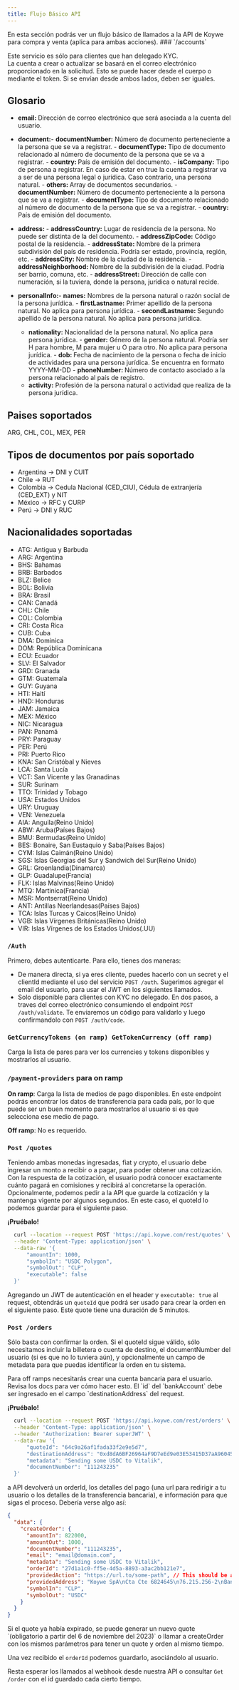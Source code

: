 ```yaml
---
title: Flujo Básico API
---
```


<Tip>
  En esta sección podrás ver un flujo básico de llamados a la API de Koywe para
  compra y venta (aplica para ambas acciones).
</Tip>
### `/accounts`

Este servicio es sólo para clientes que han delegado KYC. <br />
La cuenta a crear o actualizar se basará en el correo electrónico proporcionado en la solicitud. Esto se puede hacer desde el cuerpo o mediante el token. Si se envían desde ambos lados, deben ser iguales. <br />

## Glosario

- <b>email: </b> Dirección de correo electrónico que será asociada a la cuenta del
  usuario.
- <b>document:</b>- <b>documentNumber:</b> Número de documento perteneciente a
  la persona que se va a registrar. - <b>documentType:</b> Tipo de documento
  relacionado al número de documento de la persona que se va a registrar. - <b>
    country:
  </b> País de emisión del documento. - <b>isCompany:</b> Tipo de persona a
  registrar. En caso de estar en true la cuenta a registrar va a ser de una
  persona legal o jurídica. Caso contrario, una persona natural. - <b>
    others:
  </b> Array de documentos secundarios. - <b>documentNumber:</b> Número de
  documento perteneciente a la persona que se va a registrar. - <b>
    documentType:
  </b> Tipo de documento relacionado al número de documento de la persona que se
  va a registrar. - <b>country:</b> País de emisión del documento.

- <b>address: </b>- <b>addressCountry:</b> Lugar de residencia de la persona. No
  puede ser distinta de la del documento. - <b>addressZipCode:</b> Código postal
  de la residencia. - <b>addressState:</b> Nombre de la primera subdivisión del
  país de residencia. Podría ser estado, provincia, región, etc. - <b>
    addressCity:
  </b> Nombre de la ciudad de la residencia. - <b>
    addressNeighborhood:
  </b> Nombre de la subdivisión de la ciudad. Podría ser barrio, comuna, etc. - <b>
    addressStreet:
  </b> Dirección de calle con numeración, si la tuviera, donde la persona,
  jurídica o natural recide.

- <b>personalInfo:</b>- <b>names:</b> Nombres de la persona natural o razón
  social de la persona jurídica. - <b>firstLastname:</b> Primer apellido de la
  persona natural. No aplica para persona jurídica. - <b>
    secondLastname:
  </b> Segundo apellido de la persona natural. No aplica para persona jurídica.
  - <b>nationality:</b> Nacionalidad de la persona natural. No aplica para
  persona jurídica. - <b>gender:</b> Género de la persona natural. Podría ser H
  para hombre, M para mujer u O para otro. No aplica para persona jurídica. - <b>
    dob:
  </b> Fecha de nacimiento de la persona o fecha de inicio de actividades para
  una persona jurídica. Se encuentra en formato YYYY-MM-DD - <b>
    phoneNumber:
  </b> Número de contacto asociado a la persona relacionado al país de registro.
  - <b>activity:</b> Profesión de la persona natural o actividad que realiza de
  la persona jurídica.

## Paises soportados

ARG, CHL, COL, MEX, PER

## Tipos de documentos por país soportado

- Argentina -> DNI y CUIT
- Chile -> RUT
- Colombia -> Cedula Nacional (CED_CIU), Cédula de extranjería (CED_EXT) y NIT
- México -> RFC y CURP
- Perú -> DNI y RUC

## Nacionalidades soportadas

- ATG: Antigua y Barbuda
- ARG: Argentina
- BHS: Bahamas
- BRB: Barbados
- BLZ: Belice
- BOL: Bolivia
- BRA: Brasil
- CAN: Canadá
- CHL: Chile
- COL: Colombia
- CRI: Costa Rica
- CUB: Cuba
- DMA: Dominica
- DOM: República Dominicana
- ECU: Ecuador
- SLV: El Salvador
- GRD: Granada
- GTM: Guatemala
- GUY: Guyana
- HTI: Haití
- HND: Honduras
- JAM: Jamaica
- MEX: México
- NIC: Nicaragua
- PAN: Panamá
- PRY: Paraguay
- PER: Perú
- PRI: Puerto Rico
- KNA: San Cristóbal y Nieves
- LCA: Santa Lucía
- VCT: San Vicente y las Granadinas
- SUR: Surinam
- TTO: Trinidad y Tobago
- USA: Estados Unidos
- URY: Uruguay
- VEN: Venezuela
- AIA: Anguila(Reino Unido)
- ABW: Aruba(Países Bajos)
- BMU: Bermudas(Reino Unido)
- BES: Bonaire, San Eustaquio y Saba(Países Bajos)
- CYM: Islas Caimán(Reino Unido)
- SGS: Islas Georgias del Sur y Sandwich del Sur(Reino Unido)
- GRL: Groenlandia(Dinamarca)
- GLP: Guadalupe(Francia)
- FLK: Islas Malvinas(Reino Unido)
- MTQ: Martinica(Francia)
- MSR: Montserrat(Reino Unido)
- ANT: Antillas Neerlandesas(Países Bajos)
- TCA: Islas Turcas y Caicos(Reino Unido)
- VGB: Islas Vírgenes Británicas(Reino Unido)
- VIR: Islas Vírgenes de los Estados Unidos(.UU)

### `/Auth`

Primero, debes autenticarte. Para ello, tienes dos maneras:

- De manera directa, si ya eres cliente, puedes hacerlo con un secret y el clientId mediante el uso del servicio `POST /auth`. Sugerimos agregar el email del usuario, para usar el JWT en los siguientes llamados.
- Solo disponible para clientes con KYC no delegado. En dos pasos, a traves del correo electrónico consumiendo el endpoint `POST /auth/validate`. Te enviaremos un código para validarlo y luego confirmandolo con `POST /auth/code`.

### `GetCurrencyTokens (on ramp) GetTokenCurrency (off ramp)`

Carga la lista de pares para ver los currencies y tokens disponibles y mostrarlos al usuario.

### `/payment-providers` para on ramp

<b>On ramp</b>: Carga la lista de medios de pago disponibles. En este endpoint
podrás encontrar los datos de transferencia para cada país, por lo que puede ser
un buen momento para mostrarlos al usuario si es que selecciona ese medio de
pago.

<b>Off ramp</b>: No es requerido.

### `Post /quotes`

Teniendo ambas monedas ingresadas, fiat y crypto, el usuario debe ingresar un monto a recibir o a pagar, para poder obtener una cotización. Con la respuesta de la cotización, el usuario podrá conocer exactamente cuánto pagará en comisiones y recibirá al concretarse la operación. Opcionalmente, podemos pedir a la API que guarde la cotización y la mantenga vigente por algunos segundos. En este caso, el quoteId lo podemos guardar para el siguiente paso.

<b>¡Pruébalo!</b>
```bash Request
  curl --location --request POST 'https://api.koywe.com/rest/quotes' \
  --header 'Content-Type: application/json' \
  --data-raw '{
      "amountIn": 1000,
      "symbolIn": "USDC Polygon",
      "symbolOut": "CLP",
      "executable": false
  }'
```

Agregando un JWT de autenticación en el header y `executable: true` al request, obtendrás un `quoteId` que podrá ser usado para crear la orden en el siguiente paso. Este quote tiene una duración de 5 minutos.

### `Post /orders`

Sólo basta con confirmar la orden. Si el quoteId sigue válido, sólo necesitamos incluir la billetera o cuenta de destino, el documentNumber del usuario (si es que no lo tuviera aún), y opcionalmente un campo de metadata para que puedas identificar la orden en tu sistema.

<Tip>
  Para off ramps necesitarás crear una cuenta bancaria para el usuario. Revisa
  los docs para ver cómo hacer esto. El `id` del `bankAccount` debe ser
  ingresado en el campo `destinationAddress` del request.
</Tip>

<b>¡Pruébalo!</b>
```bash Request
  curl --location --request POST 'https://api.koywe.com/rest/orders' \
  --header 'Content-Type: application/json' \
  --header 'Authorization: Bearer superJWT' \
  --data-raw '{
      "quoteId": "64c9a26af1fada33f2e9e5d7",
      "destinationAddress": "0xd8dA6BF26964aF9D7eEd9e03E53415D37aA96045",
      "metadata": "Sending some USDC to Vitalik",
      "documentNumber": "111243235"
  }'
```

a API devolverá un orderId, los detalles del pago (una url para redirigir a tu usuario o los detalles de la transferencia bancaria), e información para que sigas el proceso. Debería verse algo así:

```JSON
{
  "data": {
    "createOrder": {
      "amountIn": 822000,
      "amountOut": 1000,
      "documentNumber": "111243235",
      "email": "email@domain.com",
      "metadata": "Sending some USDC to Vitalik",
      "orderId": "27d1a1c0-ff5e-4d5a-8893-a3ac2bb121e7",
      "providedAction": "https://url.to/some-path", // This should be a URL to a payment method or the callback you provided
      "providedAddress": "Koywe SpA\nCta Cte 6824645\n76.215.256-2\nBanco Santander\ntef@koywe.com", // where to transfer the money, in case of wire
      "symbolIn": "CLP",
      "symbolOut": "USDC"
    }
  }
}
```

<Tip>
  Si el quote ya había expirado, se puede generar un nuevo quote `(obligatorio a
  partir del 6 de noviembre del 2023)` o llamar a createOrder con los mismos
  parámetros para tener un quote y orden al mismo tiempo.
</Tip>

Una vez recibido el `orderId` podemos guardarlo, asociándolo al usuario.

Resta esperar los llamados al webhook desde nuestra API o consultar `Get /order` con el id guardado cada cierto tiempo.

